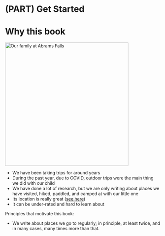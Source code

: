 # (PART) Get Started {-}

# Why this book {#why}

<img src="img/abrams-family.jpg" alt="Our family at Abrams Falls" width="400"/>

- We have been taking trips for around years
- During the past year, due to COVID, outdoor trips were the main thing we did with our child
- We have done a lot of research, but we are only writing about places we have visited, hiked, paddled, and camped at with our little one
- Its location is really great ([see here](https://recreationlinks.org/wp-content/uploads/2019/03/Outdoor_RecMap-MapSide__2ndEdition_04jul2018.pdf))
- It can be under-rated and hard to learn about

Principles that motivate this book:

- We write about places we go to regularly; in principle, at least twice, and in many cases, many times more than that.
